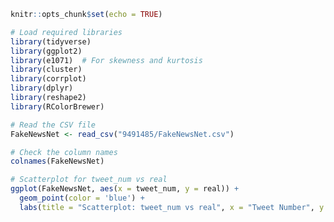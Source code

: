 
```r
knitr::opts_chunk$set(echo = TRUE)
```

```r
# Load required libraries
library(tidyverse)
library(ggplot2)
library(e1071)  # For skewness and kurtosis
library(cluster)
library(corrplot)
library(dplyr)
library(reshape2)
library(RColorBrewer)

# Read the CSV file
FakeNewsNet <- read_csv("9491485/FakeNewsNet.csv")

# Check the column names
colnames(FakeNewsNet)
```

```r
# Scatterplot for tweet_num vs real
ggplot(FakeNewsNet, aes(x = tweet_num, y = real)) +
  geom_point(color = 'blue') +
  labs(title = "Scatterplot: tweet_num vs real", x = "Tweet Number", y = "Real (1) or Fake (0)")
```

